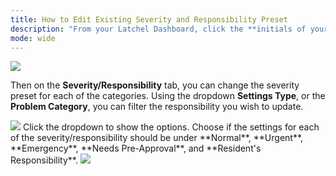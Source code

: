 ---
title: How to Edit Existing Severity and Responsibility Preset
description: "From your Latchel Dashboard, click the **initials of your account** located at the top right corner. And on the dropdown, select **Account Settings**."
mode: wide
---

<Frame>
  <img src="/images/rtaImage-624.jpg"/>
</Frame>

Then on the **Severity/Responsibility** tab, you can change the severity preset for each of the categories. Using the dropdown **Settings Type**, or the **Problem Category**, you can filter the responsibility you wish to update.
<Frame>
  <img src="/images/rtaImage-625.jpg"/>
</Frame>
Click the dropdown to show the options. Choose if the settings for each of the severity/responsibility should be under **Normal**, **Urgent**, **Emergency**, **Needs Pre-Approval**, and **Resident's Responsibility**.

<Frame>
  <img src="/images/rtaImage-626.jpg"/>
</Frame>

